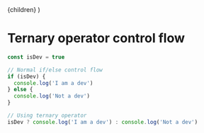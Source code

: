 
  <LayoutPost title="Javascript" metaTitle="Ternary operator control flow">
    {children}
  </LayoutPost>
)

# Ternary operator control flow

```jsx
const isDev = true

// Normal if/else control flow
if (isDev) {
  console.log('I am a dev')
} else {
  console.log('Not a dev')
}

// Using ternary operator
isDev ? console.log('I am a dev') : console.log('Not a dev')
```

